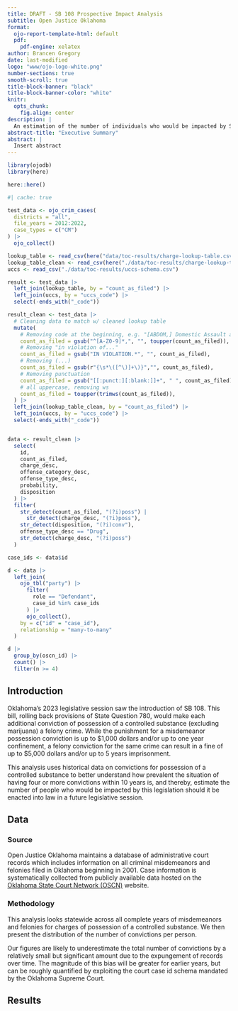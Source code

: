 ```yaml
---
title: DRAFT - SB 108 Prospective Impact Analysis
subtitle: Open Justice Oklahoma
format:
  ojo-report-template-html: default
  pdf:
    pdf-engine: xelatex
author: Brancen Gregory
date: last-modified
logo: "www/ojo-logo-white.png"
number-sections: true
smooth-scroll: true
title-block-banner: "black"
title-block-banner-color: "white"
knitr:
  opts_chunk:
    fig.align: center
description: |
  An estimation of the number of individuals who would be impacted by SB 108 if enacted
abstract-title: "Executive Summary"
abstract: |
  Insert abstract
---
```


```r
library(ojodb)
library(here)

here::here()
```

```r
#| cache: true

test_data <- ojo_crim_cases(
  districts = "all",
  file_years = 2012:2022,
  case_types = c("CM")
) |>
  ojo_collect()
```

```r
lookup_table <- read_csv(here("data/toc-results/charge-lookup-table.csv"))
lookup_table_clean <- read_csv(here("./data/toc-results/charge-lookup-table-cleaned.csv"))
uccs <- read_csv("./data/toc-results/uccs-schema.csv")

result <- test_data |>
  left_join(lookup_table, by = "count_as_filed") |>
  left_join(uccs, by = "uccs_code") |>
  select(-ends_with("_code"))

result_clean <- test_data |>
  # Cleaning data to match w/ cleaned lookup table
  mutate(
    # Removing code at the beginning, e.g. "[ABDOM,] Domestic Assault and Battery"
    count_as_filed = gsub("^[A-Z0-9]*,", "", toupper(count_as_filed)),
    # Removing "in violation of..."
    count_as_filed = gsub("IN VIOLATION.*", "", count_as_filed),
    # Removing (...) 
    count_as_filed = gsub(r"{\s*\([^\)]+\)}","", count_as_filed),
    # Removing punctuation 
    count_as_filed = gsub("[[:punct:][:blank:]]+", " ", count_as_filed),
    # all uppercase, removing ws
    count_as_filed = toupper(trimws(count_as_filed)),
  ) |>
  left_join(lookup_table_clean, by = "count_as_filed") |>
  left_join(uccs, by = "uccs_code") |>
  select(-ends_with("_code"))


data <- result_clean |>
  select(
    id,
    count_as_filed,
    charge_desc,
    offense_category_desc,
    offense_type_desc,
    probability,
    disposition
  ) |>
  filter(
    str_detect(count_as_filed, "(?i)poss") |
      str_detect(charge_desc, "(?i)poss"),
    str_detect(disposition, "(?i)conv"),
    offense_type_desc == "Drug",
    str_detect(charge_desc, "(?i)poss")
  )

case_ids <- data$id

d <- data |>
  left_join(
    ojo_tbl("party") |>
      filter(
        role == "Defendant",
        case_id %in% case_ids
      ) |>
      ojo_collect(),
    by = c("id" = "case_id"),
    relationship = "many-to-many"
  )

d |>
  group_by(oscn_id) |>
  count() |>
  filter(n >= 4)

```

## Introduction

Oklahoma's 2023 legislative session saw the introduction of SB 108. This bill, rolling back provisions of State Question 780, would make each additional conviction of possession of a controlled substance (excluding marijuana) a felony crime. While the punishment for a misdemeanor possession conviction is up to \$1,000 dollars and/or up to one year confinement, a felony conviction for the same crime can result in a fine of up to \$5,000 dollars and/or up to 5 years imprisonment.

This analysis uses historical data on convictions for possession of a controlled substance to better understand how prevalent the situation of having four or more convictions within 10 years is, and thereby, estimate the number of people who would be impacted by this legislation should it be enacted into law in a future legislative session.


## Data

### Source

Open Justice Oklahoma maintains a database of administrative court records which includes information on all criminal misdemeanors and felonies filed in Oklahoma beginning in 2001. Case information is systematically collected from publicly available data hosted on the [Oklahoma State Court Network (OSCN)](https://www.oscn.net/v4/) website.

### Methodology

This analysis looks statewide across all complete years of misdemeanors and felonies for charges of possession of a controlled substance. We then present the distribution of the number of convictions per person.

Our figures are likely to underestimate the total number of convictions by a relatively small but significant amount due to the expungement of records over time. The magnitude of this bias will be greater for earlier years, but can be roughly quantified by exploiting the court case id schema mandated by the Oklahoma Supreme Court.


## Results

